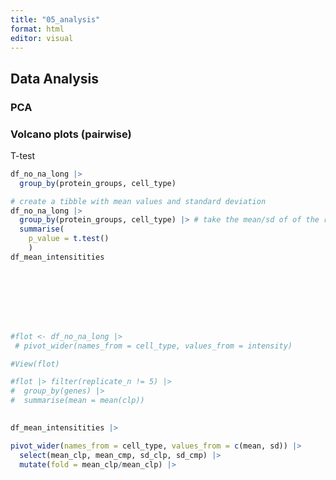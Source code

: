 ```yaml
---
title: "05_analysis"
format: html
editor: visual
---
```


## Data Analysis

### PCA

### Volcano plots (pairwise)

T-test

```r

df_no_na_long |> 
  group_by(protein_groups, cell_type)

# create a tibble with mean values and standard deviation
df_no_na_long |> 
  group_by(protein_groups, cell_type) |> # take the mean/sd of of the replicates for the protein groups and cell types.
  summarise(
    p_value = t.test()
    )
df_mean_intensitities








#flot <- df_no_na_long |> 
 # pivot_wider(names_from = cell_type, values_from = intensity)

#View(flot)

#flot |> filter(replicate_n != 5) |> 
#  group_by(genes) |> 
#  summarise(mean = mean(clp))
  
```

```r

df_mean_intensitities |> 

pivot_wider(names_from = cell_type, values_from = c(mean, sd)) |> 
  select(mean_clp, mean_cmp, sd_clp, sd_cmp) |> 
  mutate(fold = mean_clp/mean_clp) |> 
  

  
```
